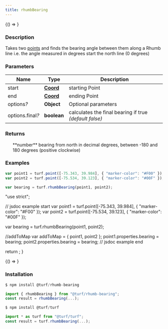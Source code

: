 ```yaml
---
title: rhumbBearing
---
```



<!-- Expose turf as global var for experimenting in the browser console -->

<BrowserOnly>{() => <WindowTurfGlobal turf={turf} />}</BrowserOnly>

### Description

Takes two [points](https://tools.ietf.org/html/rfc7946#section-3.1.2) and finds the bearing angle between them along a Rhumb line
i.e. the angle measured in degrees start the north line (0 degrees)

### Parameters

| Name                  | Type                                                           | Description                                            |
| --------------------- | -------------------------------------------------------------- | ------------------------------------------------------ |
| start                 | **[Coord](https://tools.ietf.org/html/rfc7946#section-3.1.1)** | starting Point                                         |
| end                   | **[Coord](https://tools.ietf.org/html/rfc7946#section-3.1.1)** | ending Point                                           |
| options<i>?</i>       | **Object**                                                     | Optional parameters                                    |
| options.final<i>?</i> | **boolean**                                                    | calculates the final bearing if true _(default false)_ |

### Returns

<ul>
  **number** bearing from north in decimal degrees, between -180 and 180 degrees (positive clockwise)

</ul>

### Examples

```javascript
var point1 = turf.point([-75.343, 39.984], { "marker-color": "#F00" });
var point2 = turf.point([-75.534, 39.123], { "marker-color": "#00F" });

var bearing = turf.rhumbBearing(point1, point2);
```

  "use strict";

  // jsdoc example start
  var point1 = turf.point([-75.343, 39.984], { "marker-color": "#F00" });
  var point2 = turf.point([-75.534, 39.123], { "marker-color": "#00F" });

  var bearing = turf.rhumbBearing(point1, point2);

  //addToMap
  var addToMap = { point1, point2 };
  point1.properties.bearing = bearing;
  point2.properties.bearing = bearing;
  // jsdoc example end

  return <ExampleMap addToMap={addToMap} />;
}

<!-- prettier-ignore -->
<BrowserOnly>{() => <Map0 />}</BrowserOnly>

### Installation

```javascript
$ npm install @turf/rhumb-bearing

import { rhumbBearing } from "@turf/rhumb-bearing";
const result = rhumbBearing(...);
```

```javascript
$ npm install @turf/turf

import * as turf from "@turf/turf";
const result = turf.rhumbBearing(...);
```
